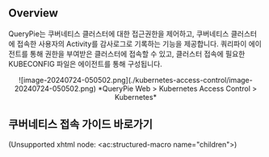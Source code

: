 ## Overview

QueryPie는 쿠버네티스 클러스터에 대한 접근권한을 제어하고, 쿠버네티스 클러스터에 접속한 사용자의 Activity를 감사로그로 기록하는 기능을 제공합니다. 쿼리파이 에이전트를 통해 권한을 부여받은 클러스터에 접속할 수 있고, 클러스터 접속에 필요한 KUBECONFIG 파일은 에이전트를 통해 구성됩니다.
<p align="center">
![image-20240724-050502.png](./kubernetes-access-control/image-20240724-050502.png)
*QueryPie Web &gt; Kubernetes Access Control &gt; Kubernetes*
</p>


## 쿠버네티스 접속 가이드 바로가기

(Unsupported xhtml node: &lt;ac:structured-macro name="children"&gt;)

